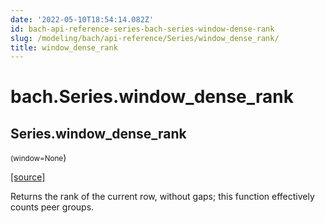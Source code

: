 ```yaml
---
date: '2022-05-10T18:54:14.082Z'
id: bach-api-reference-series-bach-series-window-dense-rank
slug: /modeling/bach/api-reference/Series/window_dense_rank/
title: window_dense_rank
---
```


# bach.Series.window_dense_rank

<div className="method">

## <span className="additional-name">Series.</span><span className="name">window_dense_rank</span>

<small className="parameter-list">(<span className="parameter" id="window">window=None</span></small>)


&#8203;<span className="view-source">[[source]](https://github.com/objectiv/objectiv-analytics/blob/main/bach/bach/series/series.py)</span>

<div className="content">

Returns the rank of the current row, without gaps; this function effectively counts peer
groups.


</div>


</div>
